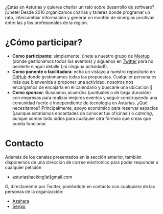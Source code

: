

¿Estás en Asturias y quieres charlar un rato sobre desarrollo de software?
¡Únete! Desde 2016 organizamos charlas y talleres donde programar un rato,
intercambiar información y generar un montón de sinergias positivas entre las y
los profesionales de la región.

# ¿Cómo participar?

- **Como participante**: simplemente, únete a nuestro grupo de [Meetup][meetup]
  (donde gestionamos todos los eventos) y síguenos en [Twitter][twitter] para no
  perderte ningún detalle (¡ni ninguna actividad!).
- **Como ponente o facilitadora**: echa un vistazo a nuestro repositorio en
  [GitHub][github] donde gestionamos todas las propuestas. Cualquier persona es
  más que bienvenida a proponer una actividad, nosotros nos encargamos de
  encajarla en el calendario y buscarle una ubicación 🙂
- **Como _sponsor_**: Buscamos acuerdos (puntuales o de larga duración) con
  empresas para realizar mejores eventos y seguir construyendo una comunidad
  fuerte e independiente de tecnología en Asturias. ¿Qué necesitamos?
  Principalmente, apoyo económico para reservar espacios (¡aunque estaríamos
  encantades de conocer tus oficinas!) o _catering_, aunque somos todo oídos
  para cualquier otra fórmula que creas que pueda funcionar.

# Contacto

Además de los canales presentados en la sección anterior, también disponemos de
una dirección de correo eléctronico para poder responder a cualquier petición:

- asturiashacking[at]gmail.com

O, directamente por Twitter, poniéndote en contacto con cualquiera de las
personas de la organización:

- [Azahara](https://twitter.com/azahara_fergui)
- [Sergio](https://twitter.com/codecoolture)

[meetup]: https://meetup.com/asturiashacking
[twitter]: https://twitter.com/asturiashacking
[github]: https://github.com/asturiashacking
